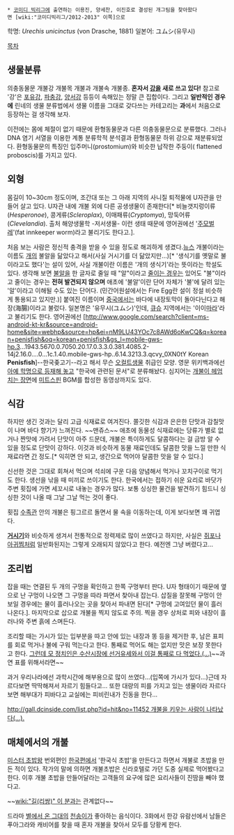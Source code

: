  * [[코미디 빅리그]]에 출연하는 이용진, 양세찬, 이진호로 결성된 개그팀을 찾아왔다면 [wiki:"코미디빅리그/2012-2013" 이쪽]으로

학명: ''Urechis unicinctus'' (von Drasche, 1881)
일본어: ユムシ(유무시)

[[목차]]
== 생물분류 ==
의충동물문 개불강 개불목 개불과 개불속 개불종. '''혼자서 [[강]]을 새로 쓰고 있다!''' 참고로 '강'은 [[포유강]], [[파충강]], [[양서강]] 등등이 속해있는 정말 큰 집합이다. 그리고 '''일반적인 경우에''' 린네의 생물 분류법에서 생물 이름을 그대로 갖다쓰는 카테고리는 '''과'''에서 처음으로 등장하는 걸 생각해 보자.

이전에는 몸에 체절이 없기 때문에 환형동물문과 다른 의충동물문으로 분류했다. 그러나 DNA 염기 서열을 이용한 계통 분류학적 분석결과 환형동물문 하위 강으로 재분류되었다. 환형동물문의 특징인 입주머니(prostomium)와 비슷한 납작한 주둥이( flattened proboscis)를 가지고 있다.

== 외형 ==
몸길이 10~30cm 정도이며, 조간대 또는 그 아래 지역의 사니질 퇴적물에 U자관을 만들어 살고 있다. U자관 내에 개불 외에 다른 공생생물이 존재한다[* 비늘갯지렁이류(''Hesperonoe''), 콩게류(''Scleroplax''), 이매패류(''Cryptomya''), 망둑어류(''Clevelandia''). 출처 해양생물학 -저서생물- 이런 생태 때문에 영어권에선 '[[주모]]벌레'(fat innkeeper worm)라고 불리기도 한다고.].

처음 보는 사람은 정신적 충격을 받을 수 있을 정도로 해괴하게 생겼다.[http://www.sisakoreanews.kr/sub_read.html?uid=3338 뉴스] 개불이라는 이름도 [[개]]의 불알을 닮았다고 해서(사실 거시기를 더 닮았지만...)[* '생식기를 옛말로 불 이라고도 했다'는 설이 있어, 사실 개불이란 이름은 '개의 생식기'라는 뜻이라는 학설도 있다. 생각해 보면 [[불알]]을 한 글자로 줄일 때 "알"이라고 [[알터짐 요새|줄이는 경우]]는 있어도 "불"이라고 줄이는 경우는 '''전혀 발견되지 않으며''' 애초에 '불알'이란 단어 자체가 '불'에 달려 있는 '알'이라고 이해될 수도 있는 단어다. (민간어원설에서는 Fire Egg란 설이 정설 비슷하게 통용되고 있지만.)] 붙여진 이름이며 [[중국]]에서는 바다에 내장토막이 돌아다닌다고 해장(海腸)이라고 불렀다. 일본명은 '유무시(ユムシ)'인데, [[큐슈]] 지역에서는 '이이[[마라]]'라고 불리기도 한다. 영어권에선 [http://www.google.com/search?client=ms-android-kt-kr&source=android-home&site=webhp&source=hp&ei=nM9LU43YOc7c8AWd6oKwCQ&q=korean+penisfish&oq=korean+penisfish&gs_l=mobile-gws-hp.3...1943.5670.0.7050.20.17.0.3.3.0.381.4085.2-14j2.16.0....0...1c.1.40.mobile-gws-hp..6.14.3213.3.qcvy_0XN0tY Korean '''Penisfish''']--한국좆고기--라고 해서 무슨 [[오컬트]]생물 취급인 모양. 영문 위키백과에선 [http://en.wikipedia.org/wiki/Urechis_unicinctus 아예 학명으로 등재해 놓고] "한국에 관련된 문서"로 분류해놨다. 심지어는 [http://youtu.be/kUNniZwuCio 개불이 헤엄치는 장면]에 [[미트스핀]] BGM를 합성한 동영상까지도 있다.
== 식감 ==
하지만 생긴 것과는 달리 고급 식재료로 여겨진다. 쫄깃한 식감과 은은한 단맛과 감칠맛이 나며 바다 향기가 느껴진다. ~~맨쥬스~~ 애초에 동물성 식재료에는 당류가 별로 없거나 짠맛에 가려서 단맛이 아주 드문데, 개불은 특이하게도 달콤하다는 걸 금방 알 수 있을 정도로 단맛이 강하다. 이것과 비슷하게 동물 재료인데도 달콤한 맛을 느낄 만한 식재료라면 [[간]] 정도.[* 익히면 안 되고, 생간으로 먹어야 달콤한 맛을 알 수 있다.]

신선한 것은 그대로 회쳐서 먹으며 석쇠에 구운 다음 양념해서 먹거나 꼬치구이로 먹기도 한다. 생선을 낚을 때 미끼로 쓰이기도 한다. 한국에서는 접하기 쉬운 요리로 바닷가 주변 횟집에 가면 세꼬시로 내놓는 경우가 많다. 보통 싱싱한 물건을 발견하기 힘드니 싱싱한 것이 나올 때 그날 그날 먹는 것이 좋다.

횟집 [[수족관]] 안의 개불은 핑그르르 돌면서 물 속을 이동하는데, 이게 보다보면 꽤 귀엽다.

'''[[거시기]]'''와 비슷하게 생겨서 전통적으로 정력제로 많이 쓰였다고 하지만, 사실은 [[쥐포]]나 [[아귀]]찜처럼 일반화된지는 그렇게 오래되지 않았다고 한다. 예전엔 그냥 버렸다고...

== 조리법 ==
잡을 때는 연결된 두 개의 구멍을 확인하고 한쪽 구멍부터 판다. U자 형태이기 때문에 옆으로 난 구멍이 나오면 그 구멍을 따라 파면서 찾아내 잡는다. 삽질을 잘못해 구멍이 안보일 경우에는 물이 흘러나오는 곳을 찾아서 파내면 된다[* 구멍에 고여있던 물이 흘러나온다.]. 마지막으로 삽으로 개불을 찍지 않도로 주의. 찍을 경우 상처로 피와 내장이 흘러나와 주변 흙에 스며든다.
 
조리할 때는 가시가 있는 입부분을 따고 안에 있는 내장과 똥 등을 제거한 후, 남은 표피를 회로 먹거나 불에 구워 먹는다고 한다. 통째로 먹어도 해는 없지만 맛은 보장 못한다고 한다. [http://news1.kr/articles/?413291 그런데 모 정치인은 수산시장에 선거유세와서 이걸 통째로 다 먹었다.(...)]~~과연 표를 위해서라면~~

과거 우리나라에선 과학시간에 해부용으로 많이 쓰였다...(입쪽에 가시가 있다...)근데 자르다보면 딱딱해져서 자르기 힘들다고... 또한 대량의 피를 가지고 있는 생물이라 자르다보면 해부대가 피바다고 교실에는 피비린내가 진동을 한다...

[[http://gall.dcinside.com/list.php?id=hit&no=11452 개불을 키우는 사람이 나타났다(...).]]

== 매체에서의 개불 ==
[[미스터 초밥왕]] 번외편인 [[한국]]편에서 '한국식 초밥'을 만든다고 하면서 개불로 초밥을 만든 적이 있다. 작가의 말에 의하면 개불초밥은 신라호텔로 가던 도중 실제로 먹어봤다고 한다. 이후 개불 초밥을 만들어달라는 고객들의 요구에 많은 요리사들이 진땀을 빼야 했다고.

~~[[wiki:"길(리쌍)" 이 분]]과는 관계없다~~

드라마 [[별에서 온 그대]]의 [[천송이]]가 좋아하는 음식이다. 3화에서 한강 유람선에서 남들은 푸아그라와 캐비어를 찾을 때 혼자 개불을 찾아서 모두를 당황케 한다.
